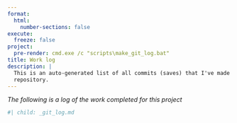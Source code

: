 ```yaml
---
format:
  html:
    number-sections: false
execute:
  freeze: false
project:
  pre-render: cmd.exe /c "scripts\make_git_log.bat"
title: Work log
description: |
  This is an auto-generated list of all commits (saves) that I've made to the
  repository.
---
```


*The following is a log of the work completed for this project*

```r
#| child: _git_log.md
```
